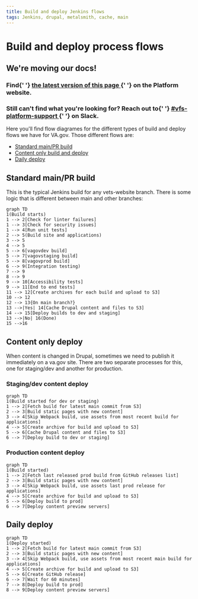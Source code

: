 ```yaml
---
title: Build and deploy Jenkins flows
tags: Jenkins, drupal, metalsmith, cache, main
---
```


# Build and deploy process flows

<div class="deprecation-message">
  <h2>We're moving our docs!</h2>
  <h3>
    Find{' '}
    <a href="https://depo-platform-documentation.scrollhelp.site/developer-docs/Build-and-deploy-process-flows.1844346924.html">
      the latest version of this page
    </a>{' '}
    on the Platform website.
  </h3>
  <h3>
    Still can't find what you're looking for? Reach out to{' '}
    <a href="https://dsva.slack.com/archives/CBU0KDSB1">
      #vfs-platform-support
    </a>{' '}
    on Slack.
  </h3>
</div>

Here you'll find flow diagrames for the different types of build and deploy flows we have for VA.gov. Those different flows are:

- [Standard main/PR build](#standard-masterpr-build)
- [Content only build and deploy](#content-only-build-and-deploy)
- [Daily deploy](#daily-deploy)

## Standard main/PR build

This is the typical Jenkins build for any vets-website branch. There is some logic that is different between main and other branches:

```mermaid
graph TD
1(Build starts)
1 --> 2[Check for linter failures]
1 --> 3[Check for security issues]
1 --> 4[Run unit tests]
2 --> 5(Build site and applications)
3 --> 5
4 --> 5
5 --> 6[vagovdev build]
5 --> 7[vagovstaging build]
5 --> 8[vagovprod build]
6 --> 9(Integration testing)
7 --> 9
8 --> 9
9 --> 10[Accessibility tests]
9 --> 11[End to end tests]
11 --> 12[Create archives for each build and upload to S3]
10 --> 12
12 --> 13{On main branch?}
13 -->|Yes| 14[Cache Drupal content and files to S3]
14 --> 15[Deploy builds to dev and staging]
13 -->|No| 16(Done)
15 -->16
```

## Content only deploy

When content is changed in Drupal, sometimes we need to publish it immediately on a va.gov site. There are two separate processes for this, one for staging/dev and another for production.

### Staging/dev content deploy

```mermaid
graph TD
1(Build started for dev or staging)
1 --> 2[Fetch build for latest main commit from S3]
2 --> 3[Build static pages with new content]
3 --> 4[Skip Webpack build, use assets from most recent build for applications]
4 --> 5[Create archive for build and upload to S3]
5 --> 6[Cache Drupal content and files to S3]
6 --> 7[Deploy build to dev or staging]
```

### Production content deploy

```mermaid
graph TD
1(Build started)
1 --> 2[Fetch last released prod build from GitHub releases list]
2 --> 3[Build static pages with new content]
3 --> 4[Skip Webpack build, use assets last prod release for applications]
4 --> 5[Create archive for build and upload to S3]
5 --> 6[Deploy build to prod]
6 --> 7[Deploy content preview servers]
```

## Daily deploy

```mermaid
graph TD
1(Deploy started)
1 --> 2[Fetch build for latest main commit from S3]
2 --> 3[Build static pages with new content]
3 --> 4[Skip Webpack build, use assets from most recent main build for applications]
4 --> 5[Create archive for build and upload to S3]
5 --> 6[Create GitHub release]
6 --> 7[Wait for 60 minutes]
7 --> 8[Deploy build to prod]
8 --> 9[Deploy content preview servers]
```
